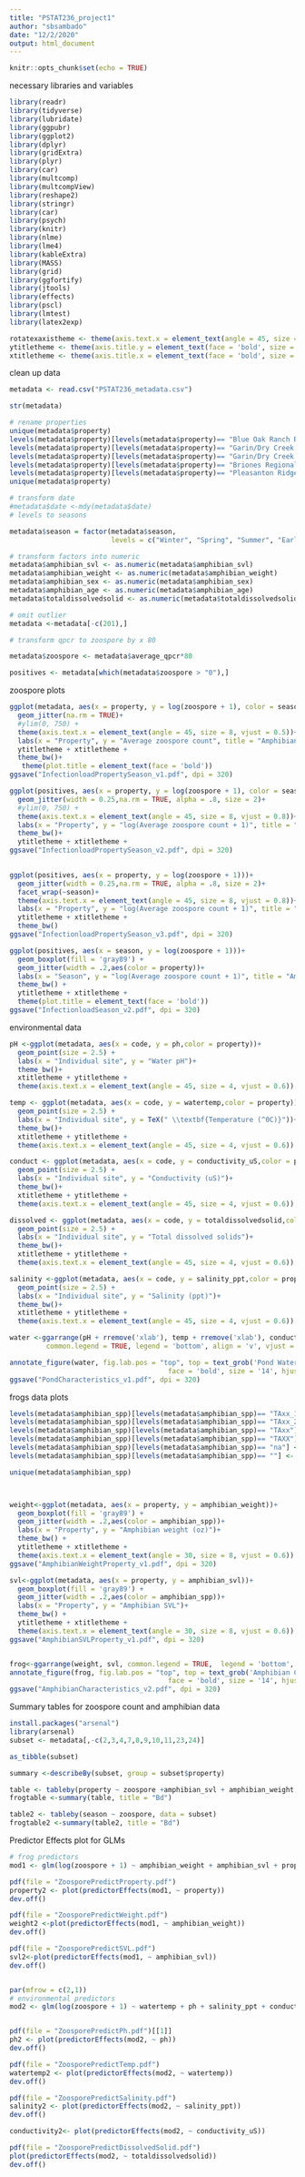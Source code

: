 ```yaml
---
title: "PSTAT236_project1"
author: "sbsambado"
date: "12/2/2020"
output: html_document
---
```


```r
knitr::opts_chunk$set(echo = TRUE)
```

necessary libraries and variables
```r
library(readr)
library(tidyverse)
library(lubridate)
library(ggpubr)
library(ggplot2)
library(dplyr)
library(gridExtra)
library(plyr)
library(car)
library(multcomp)
library(multcompView)
library(reshape2)
library(stringr)
library(car)
library(psych)
library(knitr)
library(nlme)
library(lme4)
library(kableExtra)
library(MASS)
library(grid)
library(ggfortify)
library(jtools)
library(effects)
library(pscl)
library(lmtest)
library(latex2exp)

rotatexaxistheme <- theme(axis.text.x = element_text(angle = 45, size = 8, vjust = 0.5))
ytitletheme <- theme(axis.title.y = element_text(face = 'bold', size = 12, vjust = 0.5))
xtitletheme <- theme(axis.title.x = element_text(face = 'bold', size = 12, vjust = 0.5))
```


clean up data
```r
metadata <- read.csv("PSTAT236_metadata.csv")

str(metadata)

# rename properties
unique(metadata$property)
levels(metadata$property)[levels(metadata$property)== "Blue Oak Ranch Reserve"] <- "Blue Oak"
levels(metadata$property)[levels(metadata$property)== "Garin/Dry Creek Pioneer"] <- "Garin/Dry Creek"
levels(metadata$property)[levels(metadata$property)== "Garin/Dry Creek Pioneer Regional Park"] <- "Garin/Dry Creek"
levels(metadata$property)[levels(metadata$property)== "Briones Regional Park"] <- "Briones"
levels(metadata$property)[levels(metadata$property)== "Pleasanton Ridge Regional Park"] <- "Pleasanton Ridge"
unique(metadata$property)

# transform date 
#metadata$date <-mdy(metadata$date)
# levels to seasons

metadata$season = factor(metadata$season,
                         levels = c("Winter", "Spring", "Summer", "Early Fall"))

# transform factors into numeric
metadata$amphibian_svl <- as.numeric(metadata$amphibian_svl)
metadata$amphibian_weight <- as.numeric(metadata$amphibian_weight)
metadata$amphibian_sex <- as.numeric(metadata$amphibian_sex)
metadata$amphibian_age <- as.numeric(metadata$amphibian_age)
metadata$totaldissolvedsolid <- as.numeric(metadata$totaldissolvedsolid)

# omit outlier 
metadata <-metadata[-c(201),]

# transform qpcr to zoospore by x 80

metadata$zoospore <- metadata$average_qpcr*80

positives <- metadata[which(metadata$zoospore > "0"),]

```


zoospore plots
```r

ggplot(metadata, aes(x = property, y = log(zoospore + 1), color = season))+
  geom_jitter(na.rm = TRUE)+
  #ylim(0, 750) +
  theme(axis.text.x = element_text(angle = 45, size = 8, vjust = 0.5))+
  labs(x = "Property", y = "Average zoospore count", title = "Amphibian Bd loads by property and season")+
  ytitletheme + xtitletheme +
  theme_bw()+
   theme(plot.title = element_text(face = 'bold'))
ggsave("InfectionloadPropertySeason_v1.pdf", dpi = 320)

ggplot(positives, aes(x = property, y = log(zoospore + 1), color = season))+
  geom_jitter(width = 0.25,na.rm = TRUE, alpha = .8, size = 2)+
  #ylim(0, 750) +
  theme(axis.text.x = element_text(angle = 45, size = 8, vjust = 0.8))+
  labs(x = "Property", y = "log(Average zoospore count + 1)", title = "Amphibian Bd loads by property and season")+
  theme_bw()+
  ytitletheme + xtitletheme +
ggsave("InfectionloadPropertySeason_v2.pdf", dpi = 320)
  

ggplot(positives, aes(x = property, y = log(zoospore + 1)))+
  geom_jitter(width = 0.25,na.rm = TRUE, alpha = .8, size = 2)+
  facet_wrap(~season)+
  theme(axis.text.x = element_text(angle = 45, size = 8, vjust = 0.8))+
  labs(x = "Property", y = "log(Average zoospore count + 1)", title = "Amphibian Bd loads by property and season")+
  ytitletheme + xtitletheme +
  theme_bw()
ggsave("InfectionloadPropertySeason_v3.pdf", dpi = 320)

ggplot(positives, aes(x = season, y = log(zoospore + 1)))+
  geom_boxplot(fill = 'gray89') +
  geom_jitter(width = .2,aes(color = property))+
  labs(x = "Season", y = "log(Average zoospore count + 1)", title = "Amphibian Bd loads by season")+
  theme_bw() +
  ytitletheme + xtitletheme +
  theme(plot.title = element_text(face = 'bold'))
ggsave("InfectionloadSeason_v2.pdf", dpi = 320)

```

environmental data
```r
pH <-ggplot(metadata, aes(x = code, y = ph,color = property))+
  geom_point(size = 2.5) +
  labs(x = "Individual site", y = "Water pH")+
  theme_bw()+
  xtitletheme + ytitletheme +
  theme(axis.text.x = element_text(angle = 45, size = 4, vjust = 0.6))

temp <- ggplot(metadata, aes(x = code, y = watertemp,color = property))+
  geom_point(size = 2.5) +
  labs(x = "Individual site", y = TeX(" \\textbf{Temperature (^0C)}"))+
  theme_bw()+
  xtitletheme + ytitletheme +
  theme(axis.text.x = element_text(angle = 45, size = 4, vjust = 0.6))

conduct <- ggplot(metadata, aes(x = code, y = conductivity_uS,color = property))+
  geom_point(size = 2.5) +
  labs(x = "Individual site", y = "Conductivity (uS)")+
  theme_bw()+
  xtitletheme + ytitletheme +
  theme(axis.text.x = element_text(angle = 45, size = 4, vjust = 0.6))

dissolved <- ggplot(metadata, aes(x = code, y = totaldissolvedsolid,color = property))+
  geom_point(size = 2.5) +
  labs(x = "Individual site", y = "Total dissolved solids")+
  theme_bw()+
  xtitletheme + ytitletheme +
  theme(axis.text.x = element_text(angle = 45, size = 4, vjust = 0.6))

salinity <-ggplot(metadata, aes(x = code, y = salinity_ppt,color = property))+
  geom_point(size = 2.5) +
  labs(x = "Individual site", y = "Salinity (ppt)")+
  theme_bw()+
  xtitletheme + ytitletheme +
  theme(axis.text.x = element_text(angle = 45, size = 4, vjust = 0.6))

water <-ggarrange(pH + rremove('xlab'), temp + rremove('xlab'), conduct, dissolved, salinity,
         common.legend = TRUE, legend = 'bottom', align = 'v', vjust = 1)

annotate_figure(water, fig.lab.pos = "top", top = text_grob('Pond Water Characteristics',
                                       face = 'bold', size = '14', hjust = 1.1))
ggsave("PondCharacteristics_v1.pdf", dpi = 320)


```


frogs data plots
```r

levels(metadata$amphibian_spp)[levels(metadata$amphibian_spp)== "TAxx_1"] <- "TAXX"
levels(metadata$amphibian_spp)[levels(metadata$amphibian_spp)== "TAxx_2"] <- "TAXX"
levels(metadata$amphibian_spp)[levels(metadata$amphibian_spp)== "TAxx"] <- "TAXX" 
levels(metadata$amphibian_spp)[levels(metadata$amphibian_spp)== "TAXX"] <- "TAXX"
levels(metadata$amphibian_spp)[levels(metadata$amphibian_spp)== "na"] <- "NA"
levels(metadata$amphibian_spp)[levels(metadata$amphibian_spp)== ""] <- "NA"

unique(metadata$amphibian_spp)



weight<-ggplot(metadata, aes(x = property, y = amphibian_weight))+
  geom_boxplot(fill = 'gray89') +
  geom_jitter(width = .2,aes(color = amphibian_spp))+
  labs(x = "Property", y = "Amphibian weight (oz)")+
  theme_bw() +
  ytitletheme + xtitletheme +
  theme(axis.text.x = element_text(angle = 30, size = 8, vjust = 0.6))
ggsave("AmphibianWeightProperty_v1.pdf", dpi = 320)

svl<-ggplot(metadata, aes(x = property, y = amphibian_svl))+
  geom_boxplot(fill = 'gray89') +
  geom_jitter(width = .2,aes(color = amphibian_spp))+
  labs(x = "Property", y = "Amphibian SVL")+
  theme_bw() +
  ytitletheme + xtitletheme +
  theme(axis.text.x = element_text(angle = 30, size = 8, vjust = 0.6))
ggsave("AmphibianSVLProperty_v1.pdf", dpi = 320)


frog<-ggarrange(weight, svl, common.legend = TRUE,  legend = 'bottom', align = 'v', vjust = 1)
annotate_figure(frog, fig.lab.pos = "top", top = text_grob('Amphibian Characteristics',
                                       face = 'bold', size = '14', hjust = 1.1))
ggsave("AmphibianCharacteristics_v2.pdf", dpi = 320)


```

Summary tables for zoospore count and amphibian data
```r
install.packages("arsenal")
library(arsenal)
subset <- metadata[,-c(2,3,4,7,8,9,10,11,23,24)]

as_tibble(subset)

summary <-describeBy(subset, group = subset$property)

table <- tableby(property ~ zoospore +amphibian_svl + amphibian_weight, data = subset)
frogtable <-summary(table, title = "Bd")

table2 <- tableby(season ~ zoospore, data = subset)
frogtable2 <-summary(table2, title = "Bd")

```

Predictor Effects plot for GLMs
```r
# frog predictors
mod1 <- glm(log(zoospore + 1) ~ amphibian_weight + amphibian_svl + property, data = subset)

pdf(file = "ZoosporePredictProperty.pdf")
property2 <- plot(predictorEffects(mod1, ~ property))
dev.off()

pdf(file = "ZoosporePredictWeight.pdf")
weight2 <-plot(predictorEffects(mod1, ~ amphibian_weight))
dev.off()

pdf(file = "ZoosporePredictSVL.pdf")
svl2<-plot(predictorEffects(mod1, ~ amphibian_svl))
dev.off()


par(mfrow = c(2,1))
# environmental predictors
mod2 <- glm(log(zoospore + 1) ~ watertemp + ph + salinity_ppt + conductivity_uS + totaldissolvedsolid, data = subset)


pdf(file = "ZoosporePredictPh.pdf")[[1]]
ph2 <- plot(predictorEffects(mod2, ~ ph))
dev.off()

pdf(file = "ZoosporePredictTemp.pdf")
watertemp2 <- plot(predictorEffects(mod2, ~ watertemp))
dev.off()

pdf(file = "ZoosporePredictSalinity.pdf")
salinity2 <- plot(predictorEffects(mod2, ~ salinity_ppt))
dev.off()

conductivity2<- plot(predictorEffects(mod2, ~ conductivity_uS))

pdf(file = "ZoosporePredictDissolvedSolid.pdf")
plot(predictorEffects(mod2, ~ totaldissolvedsolid))
dev.off()




```
